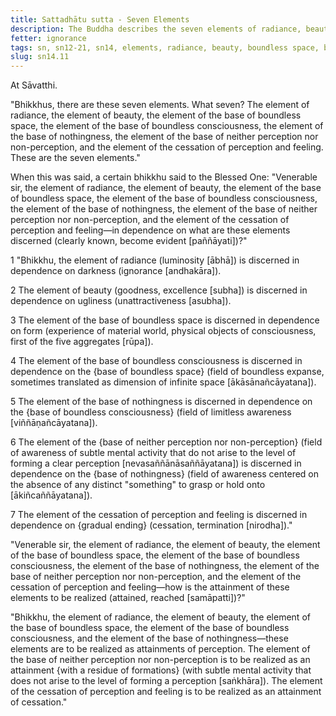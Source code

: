 ```yaml
---
title: Sattadhātu sutta - Seven Elements
description: The Buddha describes the seven elements of radiance, beauty, boundless space, boundless consciousness, nothingness, neither perception nor non-perception, and cessation of perception and feeling, and how they can be discerned and realized.
fetter: ignorance
tags: sn, sn12-21, sn14, elements, radiance, beauty, boundless space, boundless consciousness, nothingness, neither perception nor non-perception, cessation, discernment, realize, attainment, wisdom
slug: sn14.11
---
```


At Sāvatthi.

"Bhikkhus, there are these seven elements. What seven? The element of radiance, the element of beauty, the element of the base of boundless space, the element of the base of boundless consciousness, the element of the base of nothingness, the element of the base of neither perception nor non-perception, and the element of the cessation of perception and feeling. These are the seven elements."

When this was said, a certain bhikkhu said to the Blessed One: "Venerable sir, the element of radiance, the element of beauty, the element of the base of boundless space, the element of the base of boundless consciousness, the element of the base of nothingness, the element of the base of neither perception nor non-perception, and the element of the cessation of perception and feeling—in dependence on what are these elements discerned (clearly known, become evident [paññāyati])?"

1 "Bhikkhu, the element of radiance (luminosity [ābhā]) is discerned in dependence on darkness (ignorance [andhakāra]).

2 The element of beauty (goodness, excellence [subha]) is discerned in dependence on ugliness (unattractiveness [asubha]).

3 The element of the base of boundless space is discerned in dependence on form (experience of material world, physical objects of consciousness, first of the five aggregates [rūpa]).

4 The element of the base of boundless consciousness is discerned in dependence on the \{base of boundless space} (field of boundless expanse, sometimes translated as dimension of infinite space [ākāsānañcāyatana]).

5 The element of the base of nothingness is discerned in dependence on the \{base of boundless consciousness} (field of limitless awareness [viññāṇañcāyatana]).

6 The element of the \{base of neither perception nor non-perception} (field of awareness of subtle mental activity that do not arise to the level of forming a clear perception [nevasaññānāsaññāyatana]) is discerned in dependence on the \{base of nothingness} (field of awareness centered on the absence of any distinct "something" to grasp or hold onto [ākiñcaññāyatana]).

7 The element of the cessation of perception and feeling is discerned in dependence on \{gradual ending} (cessation, termination [nirodha])."

"Venerable sir, the element of radiance, the element of beauty, the element of the base of boundless space, the element of the base of boundless consciousness, the element of the base of nothingness, the element of the base of neither perception nor non-perception, and the element of the cessation of perception and feeling—how is the attainment of these elements to be realized (attained, reached [samāpatti])?"

"Bhikkhu, the element of radiance, the element of beauty, the element of the base of boundless space, the element of the base of boundless consciousness, and the element of the base of nothingness—these elements are to be realized as attainments of perception. The element of the base of neither perception nor non-perception is to be realized as an attainment \{with a residue of formations} (with subtle mental activity that does not arise to the level of forming a perception [saṅkhāra]). The element of the cessation of perception and feeling is to be realized as an attainment of cessation."